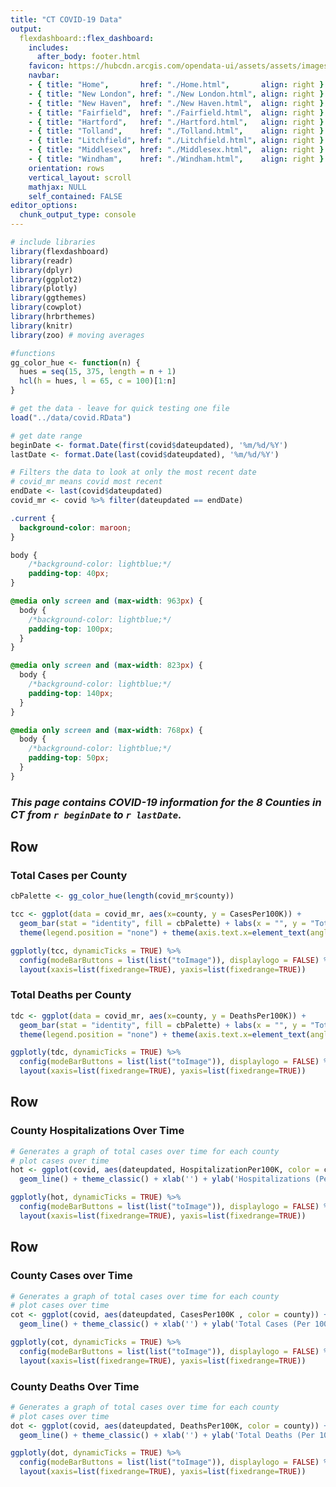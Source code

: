 ```yaml
---
title: "CT COVID-19 Data"
output:
  flexdashboard::flex_dashboard:
    includes:
      after_body: footer.html
    favicon: https://hubcdn.arcgis.com/opendata-ui/assets/assets/images/favicon-45a5f6cdc7f23c52b20204d54a7d9ca2.ico
    navbar:
    - { title: "Home",       href: "./Home.html",       align: right }
    - { title: "New London", href: "./New London.html", align: right }
    - { title: "New Haven",  href: "./New Haven.html",  align: right }
    - { title: "Fairfield",  href: "./Fairfield.html",  align: right }
    - { title: "Hartford",   href: "./Hartford.html",   align: right }
    - { title: "Tolland",    href: "./Tolland.html",    align: right }
    - { title: "Litchfield", href: "./Litchfield.html", align: right }
    - { title: "Middlesex",  href: "./Middlesex.html",  align: right }
    - { title: "Windham",    href: "./Windham.html",    align: right }
    orientation: rows
    vertical_layout: scroll
    mathjax: NULL
    self_contained: FALSE
editor_options: 
  chunk_output_type: console
---
```

```r

# include libraries
library(flexdashboard)
library(readr)
library(dplyr)
library(ggplot2)
library(plotly)
library(ggthemes)
library(cowplot)
library(hrbrthemes)
library(knitr)
library(zoo) # moving averages

#functions
gg_color_hue <- function(n) {
  hues = seq(15, 375, length = n + 1)
  hcl(h = hues, l = 65, c = 100)[1:n]
}

# get the data - leave for quick testing one file
load("../data/covid.RData")

# get date range
beginDate <- format.Date(first(covid$dateupdated), '%m/%d/%Y')
lastDate <- format.Date(last(covid$dateupdated), '%m/%d/%Y')

# Filters the data to look at only the most recent date 
# covid_mr means covid most recent
endDate <- last(covid$dateupdated)
covid_mr <- covid %>% filter(dateupdated == endDate) 
```

<!--CUSTOM STYLES-->
```css
.current {
  background-color: maroon;
}

body {
    /*background-color: lightblue;*/
    padding-top: 40px;
}

@media only screen and (max-width: 963px) {
  body {
    /*background-color: lightblue;*/
    padding-top: 100px;
  }
}

@media only screen and (max-width: 823px) {
  body {
    /*background-color: lightblue;*/
    padding-top: 140px;
  }
}

@media only screen and (max-width: 768px) {
  body {
    /*background-color: lightblue;*/
    padding-top: 50px;
  }
}
```

<!--CUSTOM JS-->
<script>
// wait for the page to load to do this, can't select elements that aren't loaded yet.

window.onload = function () {

  // console.log("We are executing on load");
  
  var list = document.querySelectorAll(".navbar-right > li > a");
  
  for (i=0; i<list.length; i++)
  {
    var x = list[i];
    //console.log(x.innerHTML);
    if (x.innerHTML == "Home")
    {
      x.classList.add("current"); // assign the current class to the current tab
    }
  }
}
</script>

<!--CUSTOM HTML-->
<div align="center">
### *This page contains COVID-19 information for the 8 Counties in CT from `r beginDate ` to `r lastDate`.*
</div>

Row {data-height=500px}
----------------------------------------------------------------------

### **Total Cases per County**

```r
cbPalette <- gg_color_hue(length(covid_mr$county))

tcc <- ggplot(data = covid_mr, aes(x=county, y = CasesPer100K)) +
  geom_bar(stat = "identity", fill = cbPalette) + labs(x = "", y = "Total Cases (Per 100K)") + theme_classic() +
  theme(legend.position = "none") + theme(axis.text.x=element_text(angle = 45, hjust = 0.9, size = 11))

ggplotly(tcc, dynamicTicks = TRUE) %>% 
  config(modeBarButtons = list(list("toImage")), displaylogo = FALSE) %>%
  layout(xaxis=list(fixedrange=TRUE), yaxis=list(fixedrange=TRUE))
```

### **Total Deaths per County**

```r
tdc <- ggplot(data = covid_mr, aes(x=county, y = DeathsPer100K)) +
  geom_bar(stat = "identity", fill = cbPalette) + labs(x = "", y = "Total Deaths (Per 100K)") + theme_classic() +
  theme(legend.position = "none") + theme(axis.text.x=element_text(angle = 45, hjust = 0.9, size = 11))

ggplotly(tdc, dynamicTicks = TRUE) %>% 
  config(modeBarButtons = list(list("toImage")), displaylogo = FALSE) %>%
  layout(xaxis=list(fixedrange=TRUE), yaxis=list(fixedrange=TRUE))
```

Row {data-height=500px}
----------------------------------------------------------------------

### **County Hospitalizations Over Time**

```r
# Generates a graph of total cases over time for each county 
# plot cases over time
hot <- ggplot(covid, aes(dateupdated, HospitalizationPer100K, color = county)) +
  geom_line() + theme_classic() + xlab('') + ylab('Hospitalizations (Per 100K)')

ggplotly(hot, dynamicTicks = TRUE) %>%
  config(modeBarButtons = list(list("toImage")), displaylogo = FALSE) %>%
  layout(xaxis=list(fixedrange=TRUE), yaxis=list(fixedrange=TRUE))
```

Row {data-height=500px}
----------------------------------------------------------------------

### **County Cases over Time**

```r
# Generates a graph of total cases over time for each county 
# plot cases over time
cot <- ggplot(covid, aes(dateupdated, CasesPer100K , color = county)) +
  geom_line() + theme_classic() + xlab('') + ylab('Total Cases (Per 100K)')

ggplotly(cot, dynamicTicks = TRUE) %>% 
  config(modeBarButtons = list(list("toImage")), displaylogo = FALSE) %>%
  layout(xaxis=list(fixedrange=TRUE), yaxis=list(fixedrange=TRUE))
```
  
### **County Deaths Over Time**

```r
# Generates a graph of total cases over time for each county 
# plot cases over time
dot <- ggplot(covid, aes(dateupdated, DeathsPer100K, color = county)) +
  geom_line() + theme_classic() + xlab('') + ylab('Total Deaths (Per 100K)')

ggplotly(dot, dynamicTicks = TRUE) %>% 
  config(modeBarButtons = list(list("toImage")), displaylogo = FALSE) %>%
  layout(xaxis=list(fixedrange=TRUE), yaxis=list(fixedrange=TRUE))
```
